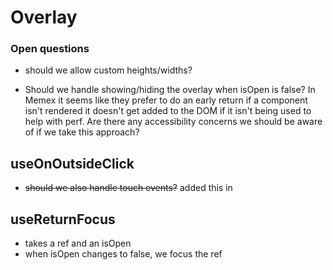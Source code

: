 # Overlay

### Open questions
- should we allow custom heights/widths?

- Should we handle showing/hiding the overlay when isOpen is false? In Memex it seems like they prefer to do an early return if a component isn't rendered it doesn't get added to the DOM if it isn't being used to help with perf. Are there any accessibility concerns we should be aware of if we take this approach?

## useOnOutsideClick

- ~~should we also handle touch events?~~ added this in


## useReturnFocus

- takes a ref and an isOpen
- when isOpen changes to false, we focus the ref